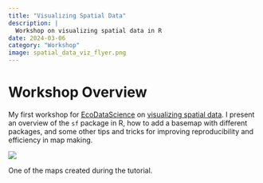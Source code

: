 ```yaml
---
title: "Visualizing Spatial Data"
description: |
  Workshop on visualizing spatial data in R
date: 2024-03-06
category: "Workshop"
image: spatial_data_viz_flyer.png
---
```


# Workshop Overview

My first workshop for [EcoDataScience](https://ecodatascience.github.io/) on [visualizing spatial data](https://king0708.github.io/spatial-data-viz/). I present an overview of the `sf` package in R, how to add a basemap with different packages, and some other tips and tricks for improving reproducibility and efficiency in map making.

::: {#fig-map}
![](example_map.png)

One of the maps created during the tutorial.
:::
